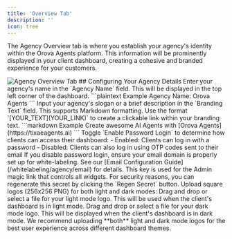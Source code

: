 ```yaml
---
title: 'Overview Tab'
description: ''
icon: tree
---
```


The Agency Overview tab is where you establish your agency's identity within the Orova Agents platform. This information will be prominently displayed in your client dashboard, creating a cohesive and branded experience for your customers.

<Frame>
  <img src="/images/agency-overview-tab.png" alt="Agency Overview Tab" />
</Frame>
## Configuring Your Agency Details
<Steps>
  <Step title="Agency Name">
    Enter your agency's name in the `Agency Name` field. This will be displayed in the top left corner of the dashboard.
<CodeGroup>
```plaintext Example
Agency Name: Orova Agents
```
</CodeGroup>
  </Step>
  <Step title="Branding Text">
    Input your agency's slogan or a brief description in the `Branding Text` field. This supports Markdown formatting.
<Tip>
Use the format `[YOUR_TEXT](YOUR_LINK)` to create a clickable link within your branding text.
</Tip>

<CodeGroup>
```markdown Example
Create awesome AI Agents with [Orova Agents](https://tixaeagents.ai)
```
</CodeGroup>
  </Step>
  <Step title="Login Settings">
    Toggle `Enable Password Login` to determine how clients can access their dashboard:
    - Enabled: Clients can log in with a password
    - Disabled: Clients can also log in using OTP codes sent to their email
<Warning>
If you disable password login, ensure your email domain is properly set up for white-labeling. See our [Email Configuration Guide](/whitelabeling/agency/email) for details.
</Warning>
  </Step>
  <Step title="Secret Key">
    This key is used for the Admin magic link that controls all widgets. 
<Note>
For security reasons, you can regenerate this secret by clicking the `Regen Secret` button.
</Note>
  </Step>
  <Step title="Agency Logo Upload">
    Upload square logos (256x256 PNG) for both light and dark modes:
<AccordionGroup>
  <Accordion title="Light Mode Logo">
    Drag and drop or select a file for your light mode logo. This will be used when the client's dashboard is in light mode.
  </Accordion>
  <Accordion title="Dark Mode Logo">
    Drag and drop or select a file for your dark mode logo. This will be displayed when the client's dashboard is in dark mode.
  </Accordion>
</AccordionGroup>

<Tip>
We recommend uploading **both** light and dark mode logos for the best user experience across different dashboard themes.
</Tip>
  </Step>
</Steps>


